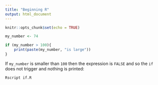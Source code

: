 ```yaml
---
title: "Beginning R"
output: html_document
---
```


```r
knitr::opts_chunk$set(echo = TRUE)
```

```R
my_number <- 74

if (my_number > 100){
    print(paste(my_number, "is large"))
}
```

If `my_number` is smaller than `100` then the expression is `FALSE` and 
so the `if` does not trigger and nothing is printed:

```
Rscript if.R
```

